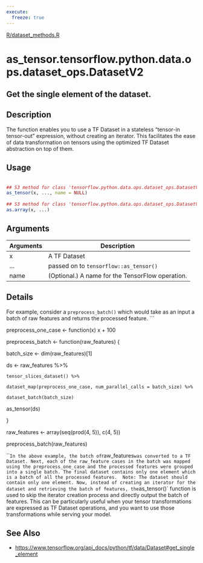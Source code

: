 ```yaml
---
execute:
  freeze: true
---
```


[R/dataset_methods.R](https://github.com/rstudio/tfdatasets//blob/main/R/dataset_methods.R#L1524) 

# as_tensor.tensorflow.python.data.ops.dataset_ops.DatasetV2

## Get the single element of the dataset.

## Description
 The function enables you to use a TF Dataset in a stateless "tensor-in tensor-out" expression, without creating an iterator. This facilitates the ease of data transformation on tensors using the optimized TF Dataset abstraction on top of them. 


## Usage
```r
 
## S3 method for class 'tensorflow.python.data.ops.dataset_ops.DatasetV2'
as_tensor(x, ..., name = NULL) 
 
## S3 method for class 'tensorflow.python.data.ops.dataset_ops.DatasetV2'
as.array(x, ...) 
```

## Arguments
|Arguments|Description|
|---|---|
| x | A TF Dataset |
| ... | passed on to `tensorflow::as_tensor()` |
| name | (Optional.) A name for the TensorFlow operation. |

## Details

 For example, consider a `preprocess_batch()` which would take as an input a batch of raw features and returns the processed feature.  ```

preprocess_one_case <- function(x) x + 100 

 

preprocess_batch   <- function(raw_features) { 

  batch_size <- dim(raw_features)[1] 

  ds <- raw_features %>% 

    tensor_slices_dataset() %>% 

    dataset_map(preprocess_one_case, num_parallel_calls = batch_size) %>% 

    dataset_batch(batch_size) 

  as_tensor(ds) 

} 

 

raw_features <- array(seq(prod(4, 5)), c(4, 5)) 

preprocess_batch(raw_features) 

```  In the above example, the batch of `raw_features` was converted to a TF Dataset. Next, each of the raw_feature cases in the batch was mapped using the preprocess_one_case and the processed features were grouped into a single batch. The final dataset contains only one element which is a batch of all the processed features.  Note: The dataset should contain only one element. Now, instead of creating an iterator for the dataset and retrieving the batch of features, the `as_tensor()` function is used to skip the iterator creation process and directly output the batch of features.  This can be particularly useful when your tensor transformations are expressed as TF Dataset operations, and you want to use those transformations while serving your model. 





## See Also

  

- [https://www.tensorflow.org/api_docs/python/tf/data/Dataset#get_single_element](https://www.tensorflow.org/api_docs/python/tf/data/Dataset#get_single_element) 

 

